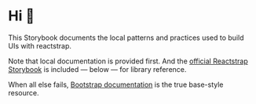 
<Meta title="Introduction" />

# Hi 👋

This Storybook documents the local patterns and practices used to build UIs with reactstrap.

Note that local documentation is provided first. And the [official Reactstrap Storybook](http://localhost:6006/?path=/docs/reactstrap_home-installation--page) is included — below — for library reference.

When all else fails, [Bootstrap documentation](https://getbootstrap.com/) is the true base-style resource.

